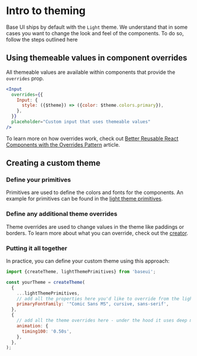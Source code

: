 <!--
Copyright (c) 2018 Uber Technologies, Inc.

This source code is licensed under the MIT license found in the
LICENSE file in the root directory of this source tree.
-->



# Intro to theming

Base UI ships by default with the `Light` theme. We understand that in some cases
you want to change the look and feel of the components. To do so, follow the steps
outlined here

## Using themeable values in component overrides

All themeable values are available within components that provide the `overrides` prop.

```jsx
<Input
  overrides={{
    Input: {
      style: ({$theme}) => ({color: $theme.colors.primary}),
    },
  }}
  placeholder="Custom input that uses themeable values"
/>
```

To learn more on how overrides work, check out [Better Reusable React Components with the Overrides Pattern](https://medium.com/@dschnr/better-reusable-react-components-with-the-overrides-pattern-9eca2339f646) article.

## Creating a custom theme

### Define your primitives

Primitives are used to define the colors and fonts for the components. An example for
primitives can be found in the [light theme primitives](https://github.com/uber-web/baseui/blob/master/src/themes/light-theme-primitives.js).

### Define any additional theme overrides

Theme overrides are used to change values in the theme like paddings or borders.
To learn more about what you can override, check out the [creator](https://github.com/uber-web/baseui/blob/master/src/themes/creator.js).

### Putting it all together

In practice, you can define your custom theme using this approach:

```js
import {createTheme, lightThemePrimitives} from 'baseui';

const yourTheme = createTheme(
  {
    ...lightThemePrimitives,
    // add all the properties here you'd like to override from the light theme primitives
    primaryFontFamily: '"Comic Sans MS", cursive, sans-serif',
  },
  {
    // add all the theme overrides here - under the hood it uses deep merge
    animation: {
      timing100: '0.50s',
    },
  },
);
```
